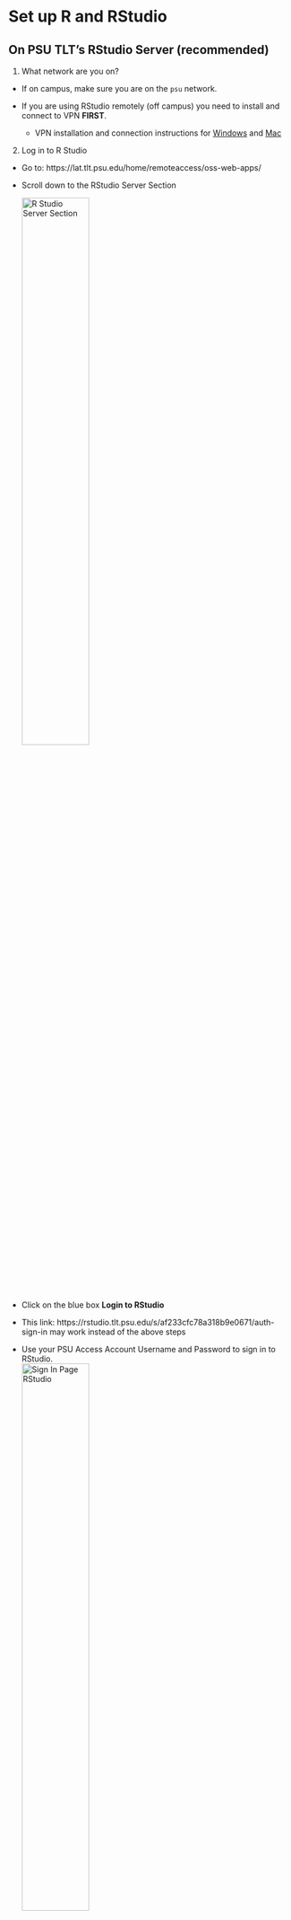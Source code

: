 # Set up R and RStudio

## On PSU TLT's RStudio Server (recommended)

1. What network are you on?
  - If on campus, make sure you are on the `psu` network. 

  - If you are using RStudio remotely (off campus) you need to install and connect to VPN **FIRST**.
      - VPN installation and connection instructions for [Windows](https://ithelp.ssri.psu.edu/penn-state-vpn) and [Mac](https://ithelp.ssri.psu.edu/penn-state-vpn-mac)  
  
2. Log in to R Studio
  - Go to: https://lat.tlt.psu.edu/home/remoteaccess/oss-web-apps/
    
  - Scroll down to the RStudio Server Section  
    
     ![R Studio Server Section](../protocols/imgs/RStudio-ServerInfo.png){ width=50% }  
  - Click on the blue box **Login to RStudio**
  
  
  * This link: https://rstudio.tlt.psu.edu/s/af233cfc78a318b9e0671/auth-sign-in may work instead of the above steps  
    
  - Use your PSU Access Account Username and Password to sign in to RStudio.  
     ![Sign In Page RStudio](../protocols/imgs/SignInRStudio.JPG){ width=50% } 

### How to Connect Github and RStudio on the TLT Server using a GitHub Access Token

#### Enter your email (used to log into R Studio) and username into RStudio

  - Navigate to the Terminal Tab in R Studio 
  - Type the following in to the Command line  

$ `git config --global user.email "user@psu.edu"`  
$ `git config --global user.name "First Last"`  

#### Each person needs to have their own or project branch

  - First request from the Lab Manager to create your own branch and provide the Name of the Branch (e.g. firstname_lastname).

  - The lab manager will create this branch on the Github repository site.

#### Enter your branch into the repository in Rstudio 

  - Navigate to the Terminal Tab in R Studio
  - Type the following in to the Command line: 

$ `git branch -m <branchName>` 

#### Create an Access Token in Git

  - Follow the [Create a Personal Access Token](https://docs.github.com/en/authentication/keeping-your-account-and-data-secure/creating-a-personal-access-token) instructions. 

  - Be sure to copy this token into a safe place. If it is lost, one must be re-created. 

#### Clone a Git Repository to RSTudio on TLT Server 

  - Navigate to the GitHub project page (e.g. https://github.com/gilmore-lab/student-testbed) 
  - Press the button  `Code` 
  - Copy the HTTPS link of the project by clicking the little icon to the right of the URL. The link will be something like https://github.com/gilmore-lab/student-testbed.git 

  ![Clone with HTTPS](../protocols/imgs/GitHub-copy-repo-https.png){ width=50% }  
  - Copy this to another blank page. This will need to be altered to the following:
`https://oath2:<PersonalAccessToken>@github.com/<repository>/<project>`  

  - The `Personal Access Token` created in Git will be used in the above location.
`https://oath2:<PersonalAccessToken>@github.com/gilmore-lab/student` 

#### Make changes to branch on repository 

  - Ensure the branch name is listed in the Git window in R 

  ![Git Window in R](../protocols/imgs/Git-Window-R.png){ width=50% }  
  
  - Always run 'Git Pull' before changes are made 
  - Make Changes to File 
  - Commit changes 
  - Run 'Git Push' to Your Branch on Github 

  - Go to `github.com/gilmorelab/<repository name>` and create a Pull request 

- Notify the lab manager that a pull request is available on GitHub for `<repository name>` 

### How to  Access the Shared Space on R Studio  
- Go to the **File** menu and click on **Open Project**  
 
  ![Open Project](../protocols/imgs/ROpenProject.JPG){ width=50% }  

 
- Then you will see   
 
  ![My Projects](../protocols/imgs/RMyProjects.JPG){ width=50% }  
 
- Click on **Shared with Me**  
 
  ![Shared Projects](../protocols/imgs/RSharedProject.JPG){ width=50% }  
 
- Highlight the shared project you want to open and Click on **Open Project**   

### Configure RStudio for `git` integration

1. From within RStudio, open the `Tools` menu and select the `Global Options...` item.
2. Select the `Git/SVN` panel in the left column. It is near the bottom of the list.
3. Check the `Enable version control interface for RStudio projects` checkbox at the top of the window.
4. Click on the `View public key` link to see if you have a valid SSH RSA Key already. 
5. If the window opens and contains a long text string that begins with "ssh-rsa" and ends with "<your_PSU_id>@lxclusterapps", where `<your_PSU_id>` is your PSU ID (e.g., `rog1`), you are half-way home.
6. If the window is opens and is empty, you must generate a new key:
    - ~~Close the window and click on the `Create RSA Key...` button.~~
    - From RStudio, select the `Terminal` pane. This will bring up a command line with a prompt that looks something like this: `bash-4.2$`.
    - Type `ssh-keygen.py` and hit return. This will generate an SSH key.
    - Type `ls ~/.ssh` and hit return. You should see something that looks like this:
```
bash-4.2$ ls ~/.ssh
id_rsa  id_rsa.pub  known_hosts
```
    - The `id_rsa.pub` is a file containing a 'public' key that you can save on GitHub so that GitHub knows who you are when you connect to it from the PSU TLT RStudio server.
    - (Optional) type `cat ~/.ssh/id_rsa.pub` to see the contents of this key file.
    - Select `Global Options...` from the RStudio `Tools` menu again.
    - Select `Git/SVN` from the left panel.
    - Select the `View public key` link to view the SSH key you just generated.
    - Copy the key to the clipboard (command+C on Mac)
8. Visit *your account* on GitHub. Rick's is at <https://github.com/rogilmore>.
9. Click on your avatar or photo in the upper right hand corner and select the `Settings` command.
10. From the list at left, select the `SSH and GPG keys` panel.
11. Look at the list of SSH keys.
12. If there are no SSH keys...
    - Press the `New SSH key` button.
    - Paste the key you generated in RStudio into the space provided.
    - Add a title like `PSU TLT` or `lxcluster`
    - Press the `Add SSH key` button to save the key.
13. If you see an existing key with `PSU TLT` or `lxcluster` you should already be ready to go.
14. Return to RStudio, hit `Apply` to save your changes, and `Ok` to exit the `Settings` panel.
15. Test the connection between RStudio and GitHub by cloning a repository.
    - Visit the lab protocols repository at <https://github.com/gilmore-lab/protocols>.
    - Click on the `Clone or download` button.
    - Confirm that the window title says `Clone with SSH`. If it does not, click on the `Use SSH` link on the upper right side.
    - Click on the clipboard icon to copy the `git@github.com...` link to the repository to your clipboard.
    - Switch back to RStudio.
    - Under the `File` menu, select the `New Project` option.
    - Select `Version Control`.
    - Select `Git` in the next window.
    - Paste the repository link you copies from GitHub into the `Repository URL` field.
    - Select a name for the local repository. I usually keep the name from GitHub, so in this case, I would use `protocols`.
    - Select a directory/folder where the repository will be copied to. I have an `rstudio/` folder I use for this. If you need to create a folder, you may do so.
    - Click on the `Create Project` button. This will copy the repository from GitHub to your personal (PASS) file space on PSU's servers.
    
## On your computer

1. Download and install R from <https://cran.r-project.org/>
2. Download and install RStudio from <https://www.rstudio.com/products/rstudio/download/#download>. Choose your platform from the 'Installers' (e.g., Windows, Mac, Ubuntu, or Fedora Linux).